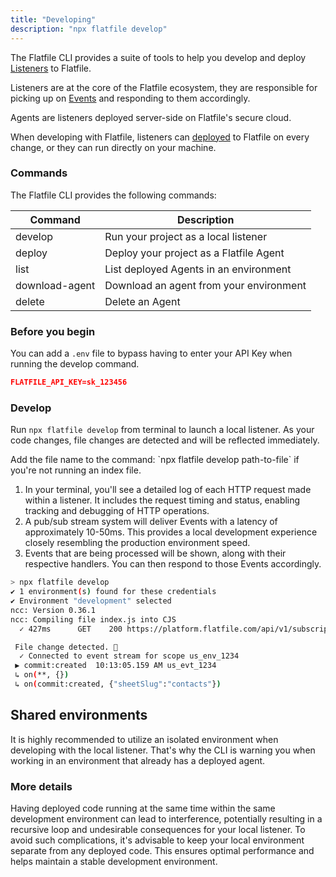 ```yaml
---
title: "Developing"
description: "npx flatfile develop"
---
```


<Snippet file="shared/dxpbanner.mdx" />

The Flatfile CLI provides a suite of tools to help you develop and deploy
[Listeners](/learning-center/concepts/listeners) to Flatfile.

Listeners are at the core of the Flatfile ecosystem, they are responsible for
picking up on [Events](/learning-center/concepts/events) and responding to them
accordingly.

<Note>
  Agents are listeners deployed server-side on Flatfile's secure cloud.
</Note>

When developing with Flatfile, listeners can [deployed](/documentation/core-libraries/cli/deploy) to
Flatfile on every change, or they can run directly on your machine.

### Commands

The Flatfile CLI provides the following commands:

| Command | Description                             |
| ------- | --------------------------------------- |
| develop | Run your project as a local listener    |
| deploy  | Deploy your project as a Flatfile Agent |
| list    | List deployed Agents in an environment  |
| download-agent | Download an agent from your environment |
| delete  | Delete an Agent                         |

### Before you begin

You can add a `.env` file to bypass having to enter your API Key when running
the develop command.

```json
FLATFILE_API_KEY=sk_123456
```

### Develop

Run `npx flatfile develop` from terminal to launch a local listener. As your
code changes, file changes are detected and will be reflected immediately.

<Warning>
  Add the file name to the command: `npx flatfile develop path-to-file` if
  you're not running an index file.
</Warning>

1. In your terminal, you'll see a detailed log of each HTTP request made within
   a listener. It includes the request timing and status, enabling tracking and
   debugging of HTTP operations.
2. A pub/sub stream system will deliver Events with a latency of approximately
   10-50ms. This provides a local development experience closely resembling the
   production environment speed.
3. Events that are being processed will be shown, along with their respective
   handlers. You can then respond to those Events accordingly.

```bash
> npx flatfile develop
✔ 1 environment(s) found for these credentials
✔ Environment "development" selected
ncc: Version 0.36.1
ncc: Compiling file index.js into CJS
  ✓ 427ms      GET    200 https://platform.flatfile.com/api/v1/subscription 12345

 File change detected. 🚀
  ✓ Connected to event stream for scope us_env_1234
 ▶ commit:created  10:13:05.159 AM us_evt_1234
 ↳ on(**, {})
 ↳ on(commit:created, {"sheetSlug":"contacts"})

```

## Shared environments

It is highly recommended to utilize an isolated environment when developing with
the local listener. That's why the CLI is warning you when working in an
environment that already has a deployed agent.

### More details

Having deployed code running at the same time within the same development
environment can lead to interference, potentially resulting in a recursive loop
and undesirable consequences for your local listener. To avoid such
complications, it's advisable to keep your local environment separate from any
deployed code. This ensures optimal performance and helps maintain a stable
development environment.
